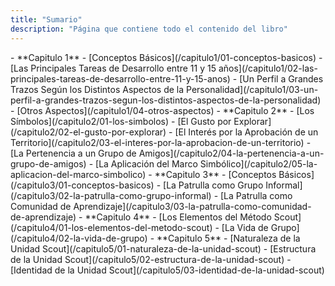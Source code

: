 ```yaml
---
title: "Sumario"
description: "Página que contiene todo el contenido del libro"
---
```



<FileTree>
- **Capitulo 1**
  - [Conceptos Básicos](/capitulo1/01-conceptos-basicos)
  - [Las Principales Tareas de Desarrollo entre 11 y 15 años](/capitulo1/02-las-principales-tareas-de-desarrollo-entre-11-y-15-anos)
  - [Un Perfil a Grandes Trazos Según los Distintos Aspectos de la Personalidad](/capitulo1/03-un-perfil-a-grandes-trazos-segun-los-distintos-aspectos-de-la-personalidad)
  - [Otros Aspectos](/capitulo1/04-otros-aspectos)
- **Capitulo 2**
  - [Los Símbolos](/capitulo2/01-los-simbolos)
  - [El Gusto por Explorar](/capitulo2/02-el-gusto-por-explorar)
  - [El Interés por la Aprobación de un Territorio](/capitulo2/03-el-interes-por-la-aprobacion-de-un-territorio)
  - [La Pertenencia a un Grupo de Amigos](/capitulo2/04-la-pertenencia-a-un-grupo-de-amigos)
  - [La Aplicación del Marco Simbólico](/capitulo2/05-la-aplicacion-del-marco-simbolico)
- **Capitulo 3**
  - [Conceptos Básicos](/capitulo3/01-conceptos-basicos)
  - [La Patrulla como Grupo Informal](/capitulo3/02-la-patrulla-como-grupo-informal)
  - [La Patrulla como Comunidad de Aprendizaje](/capitulo3/03-la-patrulla-como-comunidad-de-aprendizaje)
- **Capitulo 4**
  - [Los Elementos del Método Scout](/capitulo4/01-los-elementos-del-metodo-scout)
  - [La Vida de Grupo](/capitulo4/02-la-vida-de-grupo)
- **Capitulo 5**
  - [Naturaleza de la Unidad Scout](/capitulo5/01-naturaleza-de-la-unidad-scout)
  - [Estructura de la Unidad Scout](/capitulo5/02-estructura-de-la-unidad-scout)
  - [Identidad de la Unidad Scout](/capitulo5/03-identidad-de-la-unidad-scout)
</FileTree>